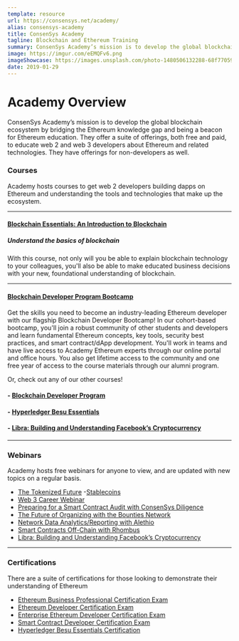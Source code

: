 ```yaml
---
template: resource
url: https://consensys.net/academy/
alias: consensys-academy
title: ConsenSys Academy
tagline: Blockchain and Ethereum Training
summary: ConsenSys Academy’s mission is to develop the global blockchain ecosystem by bridging the Ethereum knowledge gap and being a beacon for Ethereum education. They offer a suite of offerings, both free and paid, to educate web 2 and web 3 developers about Ethereum and related technologies. They have offerings for non-developers as well.
image: https://imgur.com/eEMQFv6.png
imageShowcase: https://images.unsplash.com/photo-1480506132288-68f7705954bd?ixlib=rb-1.2.1&ixid=eyJhcHBfaWQiOjEyMDd9&auto=format&fit=crop&w=1993&q=80
date: 2019-01-29
---
```


# Academy Overview

ConsenSys Academy’s mission is to develop the global blockchain ecosystem by bridging the Ethereum knowledge gap and being a beacon for Ethereum education. They offer a suite of offerings, both free and paid, to educate web 2 and web 3 developers about Ethereum and related technologies. They have offerings for non-developers as well.

### Courses

Academy hosts courses to get web 2 developers building dapps on Ethereum and understanding the tools and technologies that make up the ecosystem.

---

#### [Blockchain Essentials: An Introduction to Blockchain](https://learn.consensys.net/catalog/info/id:168)
##### Understand the basics of blockchain

With this course, not only will you be able to explain blockchain technology to your colleagues, you'll also be able to make educated business decisions with your new, foundational understanding of blockchain.

---

#### [Blockchain Developer Program Bootcamp](https://learn.consensys.net/catalog/info/id:159)

Get the skills you need to become an industry-leading Ethereum developer with our flagship Blockchain Developer Bootcamp! In our cohort-based bootcamp, you'll join a robust community of other students and developers and learn fundamental Ethereum concepts, key tools, security best practices, and smart contract/dApp development. You'll work in teams and have live access to Academy Ethereum experts through our online portal and office hours. You also get lifetime access to the community and one free year of access to the course materials through our alumni program.

Or, check out any of our other courses! 

#### - [Blockchain Developer Program](https://learn.consensys.net/catalog/info/id:141)
#### - [Hyperledger Besu Essentials](https://learn.consensys.net/catalog/info/id:144)
#### - [Libra: Building and Understanding Facebook’s Cryptocurrency](https://learn.consensys.net/catalog/info/id:178)
---

### Webinars

Academy hosts free webinars for anyone to view, and are updated with new topics on a regular basis. 

- [The Tokenized Future](https://learn.consensys.net/catalog/info/id:174)
-[Stablecoins](https://learn.consensys.net/catalog/info/id:177)
- [Web 3 Career Webinar](https://learn.consensys.net/catalog/info/id:173)
- [Preparing for a Smart Contract Audit with ConsenSys Diligence](https://learn.consensys.net/catalog/info/id:172)
- [The Future of Organizing with the Bounties Network](https://learn.consensys.net/catalog/info/id:171)
- [Network Data Analytics/Reporting with Alethio](https://learn.consensys.net/catalog/info/id:166)
- [Smart Contracts Off-Chain with Rhombus](https://learn.consensys.net/catalog/info/id:164)
- [Libra: Building and Understanding Facebook’s Cryptocurrency](https://learn.consensys.net/catalog/info/id:169)

---

### Certifications

There are a suite of certifications for those looking to demonstrate their understanding of Ethereum

- [Ethereum Business Professional Certification Exam](https://learn.consensys.net/catalog/info/id:154)
- [Ethereum Developer Certification Exam](https://learn.consensys.net/catalog/info/id:131)
- [Enterprise Ethereum Developer Certification Exam](https://learn.consensys.net/catalog/info/id:142)
- [Smart Contract Developer Certification Exam](https://learn.consensys.net/catalog/info/id:129)
- [Hyperledger Besu Essentials Certification](https://learn.consensys.net/catalog/info/id:151)
